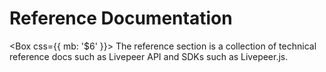 
# Reference Documentation

<Box css={{ mb: '$6' }}>
  The reference section is a collection of technical reference docs such as
  Livepeer API and SDKs such as Livepeer.js.
</Box>
<Cards num={3}>
  <Card
    title="Livepeer.js"
    description="Description..."
    icon="🧰"
    href="/guides/developing/quickstart"
  />
  <Card
    title="Livepeer API Reference"
    description="Description..."
    icon="📜"
    href="/guides/developing/quickstart"
  />
  <Card
    title="Livepeer Subgraph"
    description="Description..."
    icon="🧑‍🚀"
    href="/guides/developing/quickstart"
  />
  <Card
    title="Support Matrix"
    description="Description..."
    icon="📜"
    href="/guides/developing/quickstart"
  />
  <Card
    title="Sample Applications"
    description="Description..."
    icon="📱"
    href="/guides/developing/quickstart"
  />
</Cards>
